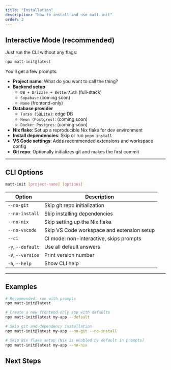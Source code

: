 ```yaml
---
title: "Installation"
description: "How to install and use matt-init"
order: 2
---
```


## Interactive Mode (recommended)

Just run the CLI without any flags:

```bash
npx matt-init@latest
```

You'll get a few prompts:

* **Project name**: What do you want to call the thing?
* **Backend setup**
  * `DB + Drizzle + BetterAuth` (full-stack)
  * `Supabase` (coming soon)
  * `None` (frontend-only)
* **Database provider**
  * `Turso (SQLite)`: edge DB
  * `Neon (Postgres)`: (coming soon)
  * `Docker Postgres`: (coming soon)
* **Nix flake**: Set up a reproducible Nix flake for dev environment
* **Install dependencies**: Skip or run `pnpm install`
* **VS Code settings**: Adds recommended extensions and workspace config
* **Git repo**: Optionally initializes git and makes the first commit

---

## CLI Options

```bash
matt-init [project-name] [options]
```
<div className="w-full overflow-x-auto">
    <table className="w-full border-collapse border border-muted bg-background">
        <thead>
            <tr className="bg-muted">
                <th className="border border-muted px-4 py-3 text-left font-medium">Option</th>
                <th className="border border-muted px-4 py-3 text-left font-medium">Description</th>
            </tr>
        </thead>
        <tbody>
            <tr className="border-b border-muted">
                <td className="border border-muted px-4 py-3 bg-background"><code>--no-git</code></td>
                <td className="border border-muted px-4 py-3 bg-background">Skip git repo initialization</td>
            </tr>
            <tr className="border-b border-muted">
                <td className="border border-muted px-4 py-3 bg-background"><code>--no-install</code></td>
                <td className="border border-muted px-4 py-3 bg-background">Skip installing dependencies</td>
            </tr>
            <tr className="border-b border-muted">
                <td className="border border-muted px-4 py-3 bg-background"><code>--no-nix</code></td>
                <td className="border border-muted px-4 py-3 bg-background">Skip setting up the Nix flake</td>
            </tr>
            <tr className="border-b border-muted">
                <td className="border border-muted px-4 py-3 bg-background"><code>--no-vscode</code></td>
                <td className="border border-muted px-4 py-3 bg-background">Skip VS Code workspace and extension setup</td>
            </tr>
            <tr className="border-b border-muted">
                <td className="border border-muted px-4 py-3 bg-background"><code>--ci</code></td>
                <td className="border border-muted px-4 py-3 bg-background">CI mode: non-interactive, skips prompts</td>
            </tr>
            <tr className="border-b border-muted">
                <td className="border border-muted px-4 py-3 bg-background"><code>-y</code>, <code>--default</code></td>
                <td className="border border-muted px-4 py-3 bg-background">Use all default answers</td>
            </tr>
            <tr className="border-b border-muted">
                <td className="border border-muted px-4 py-3 bg-background"><code>-V</code>, <code>--version</code></td>
                <td className="border border-muted px-4 py-3 bg-background">Print version number</td>
            </tr>
            <tr>
                <td className="border border-muted px-4 py-3 bg-background"><code>-h</code>, <code>--help</code></td>
                <td className="border border-muted px-4 py-3 bg-background">Show CLI help</td>
            </tr>
        </tbody>
    </table>
</div>

---

## Examples

```bash
# Recommended: run with prompts
npx matt-init@latest

# Create a new frontend-only app with defaults
npx matt-init@latest my-app --default

# Skip git and dependency installation
npx matt-init@latest my-app --no-git --no-install

# Skip Nix flake setup (Nix is enabled by default in prompts)
npx matt-init@latest my-app --no-nix
```

## Next Steps

<div className="grid grid-cols-1 md:grid-cols-2 gap-6 my-8">
    <CardLink
        title="Configuration"
        description="Customize your matt-init setup."
        href="/docs/about/configuration"
    />
    <CardLink
        title="Project Structure"
        description="Understand the layout of a matt-init project."
        href="/docs/about/project-structure"
    />
</div>